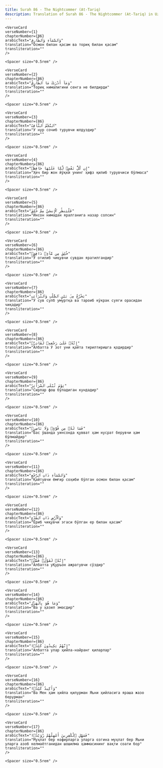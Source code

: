 ```yaml
---
title: Surah 86 - The Nightcommer (At-Tariq)  
description: Translation of Surah 86 - The Nightcommer (At-Tariq) in Uzbek
---
```







    <VerseCard 
    verseNumber={1}
    chapterNumber={86}
    arabicText="وَٱلسَّمَآءِ وَٱلطَّارِقِ"
    translation="Осмон билан қасам ва ториқ билан қасам"
    transliteration=""
    />

    <Spacer size="0.5rem" />
                
    <VerseCard 
    verseNumber={2}
    chapterNumber={86}
    arabicText="وَمَآ أَدْرَىٰكَ مَا ٱلطَّارِقُ"
    translation="Ториқ нималигини сенга не билдирди"
    transliteration=""
    />

    <Spacer size="0.5rem" />
                
    <VerseCard 
    verseNumber={3}
    chapterNumber={86}
    arabicText="ٱلنَّجْمُ ٱلثَّاقِبُ"
    translation="У нур сочиб турувчи юлдуздир"
    transliteration=""
    />

    <Spacer size="0.5rem" />
                
    <VerseCard 
    verseNumber={4}
    chapterNumber={86}
    arabicText="إِن كُلُّ نَفْسٍۢ لَّمَّا عَلَيْهَا حَافِظٌۭ"
    translation="Ҳеч бир жон йўқки унинг ҳифз қилиб турувчиси бўлмаса"
    transliteration=""
    />

    <Spacer size="0.5rem" />
                
    <VerseCard 
    verseNumber={5}
    chapterNumber={86}
    arabicText="فَلْيَنظُرِ ٱلْإِنسَٰنُ مِمَّ خُلِقَ"
    translation="Инсон нимадан яралганига назар солсин"
    transliteration=""
    />

    <Spacer size="0.5rem" />
                
    <VerseCard 
    verseNumber={6}
    chapterNumber={86}
    arabicText="خُلِقَ مِن مَّآءٍۢ دَافِقٍۢ"
    translation="У отилиб чиқувчи сувдан яратилгандир"
    transliteration=""
    />

    <Spacer size="0.5rem" />
                
    <VerseCard 
    verseNumber={7}
    chapterNumber={86}
    arabicText="يَخْرُجُ مِنۢ بَيْنِ ٱلصُّلْبِ وَٱلتَّرَآئِبِ"
    translation="У сув сулб умуртқа ва тароиб кўкрак суяги орасидан чиқадир"
    transliteration=""
    />

    <Spacer size="0.5rem" />
                
    <VerseCard 
    verseNumber={8}
    chapterNumber={86}
    arabicText="إِنَّهُۥ عَلَىٰ رَجْعِهِۦ لَقَادِرٌۭ"
    translation="Албатта У зот уни қайта тирилтиришга қодирдир"
    transliteration=""
    />

    <Spacer size="0.5rem" />
                
    <VerseCard 
    verseNumber={9}
    chapterNumber={86}
    arabicText="يَوْمَ تُبْلَى ٱلسَّرَآئِرُ"
    translation="Сирлар фош бўладиган кундадир"
    transliteration=""
    />

    <Spacer size="0.5rem" />
                
    <VerseCard 
    verseNumber={10}
    chapterNumber={86}
    arabicText="فَمَا لَهُۥ مِن قُوَّةٍۢ وَلَا نَاصِرٍۢ"
    translation="Бас ўшанда уинсонда қувват ҳам нусрат берувчи ҳам бўлмайдир"
    transliteration=""
    />

    <Spacer size="0.5rem" />
                
    <VerseCard 
    verseNumber={11}
    chapterNumber={86}
    arabicText="وَٱلسَّمَآءِ ذَاتِ ٱلرَّجْعِ"
    translation="Қайтувчи ёмғир соҳиби бўлган осмон билан қасам"
    transliteration=""
    />

    <Spacer size="0.5rem" />
                
    <VerseCard 
    verseNumber={12}
    chapterNumber={86}
    arabicText="وَٱلْأَرْضِ ذَاتِ ٱلصَّدْعِ"
    translation="Ёриб чиқувчи эгаси бўлган ер билан қасам"
    transliteration=""
    />

    <Spacer size="0.5rem" />
                
    <VerseCard 
    verseNumber={13}
    chapterNumber={86}
    arabicText="إِنَّهُۥ لَقَوْلٌۭ فَصْلٌۭ"
    translation="Албатта уҚуръон ажратувчи сўздир"
    transliteration=""
    />

    <Spacer size="0.5rem" />
                
    <VerseCard 
    verseNumber={14}
    chapterNumber={86}
    arabicText="وَمَا هُوَ بِٱلْهَزْلِ"
    translation="Ва у ҳазил эмасдир"
    transliteration=""
    />

    <Spacer size="0.5rem" />
                
    <VerseCard 
    verseNumber={15}
    chapterNumber={86}
    arabicText="إِنَّهُمْ يَكِيدُونَ كَيْدًۭا"
    translation="Албатта улар ҳийла-найранг қиларлар"
    transliteration=""
    />

    <Spacer size="0.5rem" />
                
    <VerseCard 
    verseNumber={16}
    chapterNumber={86}
    arabicText="وَأَكِيدُ كَيْدًۭا"
    translation="Ва Мен ҳам ҳийла қилурман Яъни ҳийласига яраша жазо берурман"
    transliteration=""
    />

    <Spacer size="0.5rem" />
                
    <VerseCard 
    verseNumber={17}
    chapterNumber={86}
    arabicText="فَمَهِّلِ ٱلْكَٰفِرِينَ أَمْهِلْهُمْ رُوَيْدًۢا"
    translation="Муҳлат бер кофирларга уларга озгина муҳлат бер Яъни уларга азоб келмаётганидан шошилма ҳаммасининг вақти соати бор"
    transliteration=""
    />

    <Spacer size="0.5rem" />
                